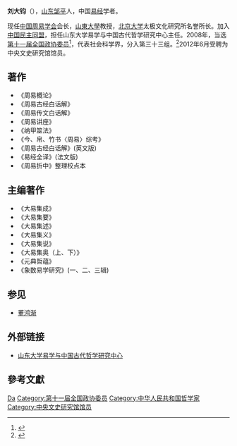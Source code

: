 {{Otheruses|刘大钧}}
'''刘大钧'''（{{bd|1943年|1月|}}），[[山东|山东]][[邹平|邹平]]人，中国[[易经|易经]]学者。

现任[[中国周易学会|中国周易学会]]会长，[[山東大學|山東大學]]教授，[[北京大学|北京大学]]太极文化研究所名誉所长。加入[[中国民主同盟|中国民主同盟]]，担任山东大学易学与中国古代哲学研究中心主任。2008年，当选[[第十一届全国政协委员|第十一届全国政协委员]]<ref>{{cite news|title=第十一届全国政协委员名单|url=http://www.indaa.com.cn/zt/2009qglh/zxzs/200903/t20090303_127573.html|accessdate=2013-04-09|newspaper=新华社北京1月25日电 中国人民政治协商会议第十一届全国委员会委员名单(共2237人，2008年1月25日政协第十届全国委员会常务委员会第二十次会议通过)|date=2008年1月25日|deadurl=yes|archiveurl=https://web.archive.org/web/20130928014403/http://www.indaa.com.cn/zt/2009qglh/zxzs/200903/t20090303_127573.html|archivedate=2013年9月28日}}</ref>，代表社会科学界，分入第三十三组。<ref>{{cite news|title=全国政协信息-刘大钧|url=http://www.cppcc.gov.cn/CMS/wylibary/showJcwyxtInfoWylibary.action?tabJcwyxt.guid=11W0011080&wytype=wjwy|accessdate=2013-04-09|newspaper=全国政协委员会|archive-date=2018-06-26|archive-url=https://web.archive.org/web/20180626083205/http://www.cppcc.gov.cn/CMS/wylibary/showJcwyxtInfoWylibary.action?tabJcwyxt.guid=11W0011080&wytype=wjwy}}</ref>2012年6月受聘为中央文史研究馆馆员。

==著作==
*《周易概论》
*《周易古经白话解》
*《周易传文白话解》
*《周易讲座》
*《纳甲筮法》
*《今、帛、竹书〈周易〉综考》
*《周易古经白话解》(英文版)
*《易经全译》(法文版)
*《周易折中》整理校点本

==主编著作==
*《大易集成》
*《大易集要》
*《大易集述》
*《大易集义》
*《大易集说》
*《大易集奥（上、下）》
*《元典哲蕴》
* 《象数易学研究》(一、二、三辑)

==参见==
* [[董鸿渐|董鸿渐]]

==外部链接==
* [https://web.archive.org/web/20070804192107/http://zhouyi.sdu.edu.cn/liudajun/index.asp 山东大学易学与中国古代哲学研究中心]

== 參考文獻 ==
{{reflist}}

{{中国政治人物小作品}}
{{中央文史研究馆馆员}}

{{Authority control}}
{{DEFAULTSORT:Liu刘}}
[[Category:刘姓|Da]]
[[Category:第十一届全国政协委员|Category:第十一届全国政协委员]]
[[Category:中华人民共和国哲学家|Category:中华人民共和国哲学家]]
[[Category:中央文史研究馆馆员|Category:中央文史研究馆馆员]]